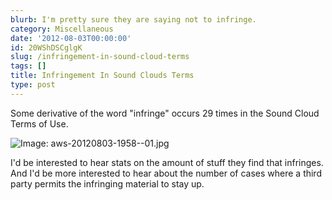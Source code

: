 ```yaml
---
blurb: I'm pretty sure they are saying not to infringe.
category: Miscellaneous
date: '2012-08-03T00:00:00'
id: 20WShDSCglgK
slug: /infringement-in-sound-cloud-terms
tags: []
title: Infringement In Sound Clouds Terms
type: post
---
```


Some derivative of the word "infringe" occurs 29 times in the Sound Cloud Terms of Use. 

![Image: aws-20120803-1958--01.jpg](/aws-20120803-1958--01.jpg)

I'd be interested to hear stats on the amount of stuff they find that infringes. And I'd be more interested to hear about the number of cases where a third party permits the infringing material to stay up.